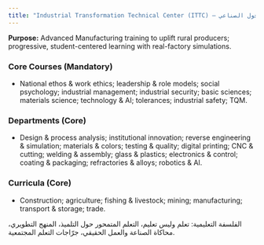 ```yaml
---
title: "Industrial Transformation Technical Center (ITTC) — المركز التقني للتحول الصناعي"
---
```


**Purpose:** Advanced Manufacturing training to uplift rural producers; progressive, student-centered learning with real-factory simulations.

### Core Courses (Mandatory)
- National ethos & work ethics; leadership & role models; social psychology; industrial management; industrial security; basic sciences; materials science; technology & AI; tolerances; industrial safety; TQM.

### Departments (Core)
- Design & process analysis; institutional innovation; reverse engineering & simulation; materials & colors; testing & quality; digital printing; CNC & cutting; welding & assembly; glass & plastics; electronics & control; coating & packaging; refractories & alloys; robotics & AI.

### Curricula (Core)
- Construction; agriculture; fishing & livestock; mining; manufacturing; transport & storage; trade.

<div class="rtl">
الفلسفة التعليمية: تعلم وليس تعليم، التعلم المتمحور حول التلميذ، المنهج التطويري، محاكاة الصناعة والعمل الحقيقي، جرّاجات التعلم المجتمعية.
</div>
